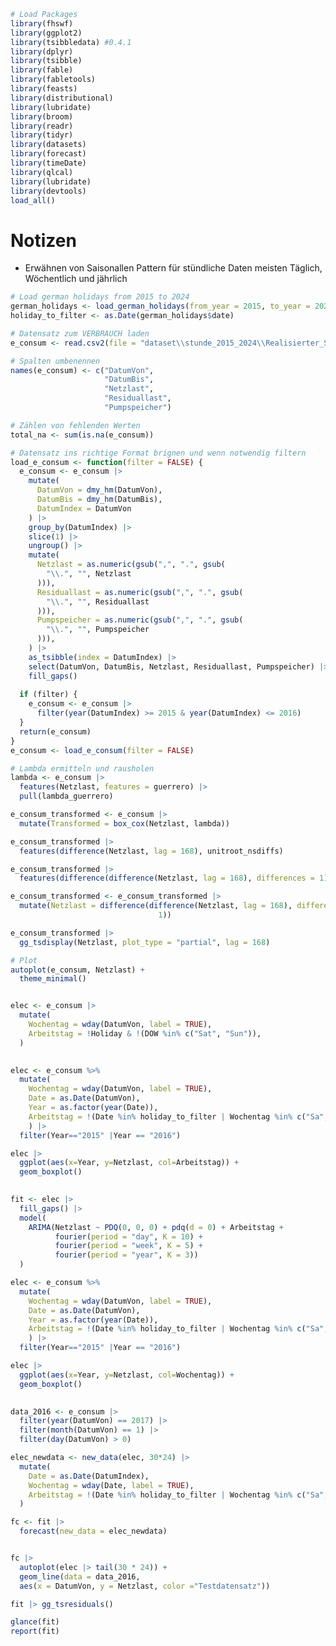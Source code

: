 
```r

# Load Packages
library(fhswf)
library(ggplot2)
library(tsibbledata) #0.4.1
library(dplyr)
library(tsibble)
library(fable)
library(fabletools)
library(feasts)
library(distributional)
library(lubridate)
library(broom)
library(readr)
library(tidyr)
library(datasets)
library(forecast)
library(timeDate)
library(qlcal)
library(lubridate)
library(devtools)
load_all()
```


# Notizen

- Erwähnen von Saisonallen Pattern für stündliche Daten meisten Täglich, Wöchentlich und jährlich

```r

# Load german holidays from 2015 to 2024
german_holidays <- load_german_holidays(from_year = 2015, to_year = 2024)
holiday_to_filter <- as.Date(german_holidays$date)

```

```r

# Datensatz zum VERBRAUCH laden
e_consum <- read.csv2(file = "dataset\\stunde_2015_2024\\Realisierter_Stromverbrauch_201501010000_202407090000_Stunde.csv")

# Spalten umbenennen
names(e_consum) <- c("DatumVon",
                     "DatumBis",
                     "Netzlast",
                     "Residuallast",
                     "Pumpspeicher")

# Zählen von fehlenden Werten
total_na <- sum(is.na(e_consum))

# Datensatz ins richtige Format brignen und wenn notwendig filtern
load_e_consum <- function(filter = FALSE) {
  e_consum <- e_consum |>
    mutate(
      DatumVon = dmy_hm(DatumVon),
      DatumBis = dmy_hm(DatumBis),
      DatumIndex = DatumVon
    ) |>
    group_by(DatumIndex) |>
    slice(1) |>
    ungroup() |>
    mutate(
      Netzlast = as.numeric(gsub(",", ".", gsub(
        "\\.", "", Netzlast
      ))),
      Residuallast = as.numeric(gsub(",", ".", gsub(
        "\\.", "", Residuallast
      ))),
      Pumpspeicher = as.numeric(gsub(",", ".", gsub(
        "\\.", "", Pumpspeicher
      ))),
    ) |>
    as_tsibble(index = DatumIndex) |>
    select(DatumVon, DatumBis, Netzlast, Residuallast, Pumpspeicher) |>
    fill_gaps()
  
  if (filter) {
    e_consum <- e_consum |>
      filter(year(DatumIndex) >= 2015 & year(DatumIndex) <= 2016)
  }
  return(e_consum)
}
e_consum <- load_e_consum(filter = FALSE)

# Lambda ermitteln und rausholen
lambda <- e_consum |>
  features(Netzlast, features = guerrero) |>
  pull(lambda_guerrero)

e_consum_transformed <- e_consum |>
  mutate(Transformed = box_cox(Netzlast, lambda))

e_consum_transformed |>
  features(difference(Netzlast, lag = 168), unitroot_nsdiffs)

e_consum_transformed |>
  features(difference(difference(Netzlast, lag = 168), differences = 1), unitroot_ndiffs)

e_consum_transformed <- e_consum_transformed |>
  mutate(Netzlast = difference(difference(Netzlast, lag = 168), differences =
                                 1))

e_consum_transformed |>
  gg_tsdisplay(Netzlast, plot_type = "partial", lag = 168)

# Plot
autoplot(e_consum, Netzlast) +
  theme_minimal()


elec <- e_consum |>
  mutate(
    Wochentag = wday(DatumVon, label = TRUE),
    Arbeitstag = !Holiday & !(DOW %in% c("Sat", "Sun")),
  )
  
```

```r


elec <- e_consum %>%
  mutate(
    Wochentag = wday(DatumVon, label = TRUE),  
    Date = as.Date(DatumVon),
    Year = as.factor(year(Date)),
    Arbeitstag = !(Date %in% holiday_to_filter | Wochentag %in% c("Sa", "So"))
    ) |>
  filter(Year=="2015" |Year == "2016")

elec |>
  ggplot(aes(x=Year, y=Netzlast, col=Arbeitstag)) +
  geom_boxplot()
  

fit <- elec |>
  fill_gaps() |>
  model(
    ARIMA(Netzlast ~ PDQ(0, 0, 0) + pdq(d = 0) + Arbeitstag +
          fourier(period = "day", K = 10) +
          fourier(period = "week", K = 5) +
          fourier(period = "year", K = 3))
  )


```

```r


elec <- e_consum %>%
  mutate(
    Wochentag = wday(DatumVon, label = TRUE),  
    Date = as.Date(DatumVon),
    Year = as.factor(year(Date)),
    Arbeitstag = !(Date %in% holiday_to_filter | Wochentag %in% c("Sa", "So"))
    ) |>
  filter(Year=="2015" |Year == "2016")

elec |>
  ggplot(aes(x=Year, y=Netzlast, col=Wochentag)) +
  geom_boxplot()
  


```

```r

data_2016 <- e_consum |>
  filter(year(DatumVon) == 2017) |>
  filter(month(DatumVon) == 1) |>
  filter(day(DatumVon) > 0)

elec_newdata <- new_data(elec, 30*24) |>
  mutate(
    Date = as.Date(DatumIndex),
    Wochentag = wday(Date, label = TRUE),  
    Arbeitstag = !(Date %in% holiday_to_filter | Wochentag %in% c("Sa", "So"))
  )

fc <- fit |>
  forecast(new_data = elec_newdata)


fc |>
  autoplot(elec |> tail(30 * 24)) + 
  geom_line(data = data_2016,
  aes(x = DatumVon, y = Netzlast, color ="Testdatensatz"))

fit |> gg_tsresiduals()

glance(fit)
report(fit)
```



